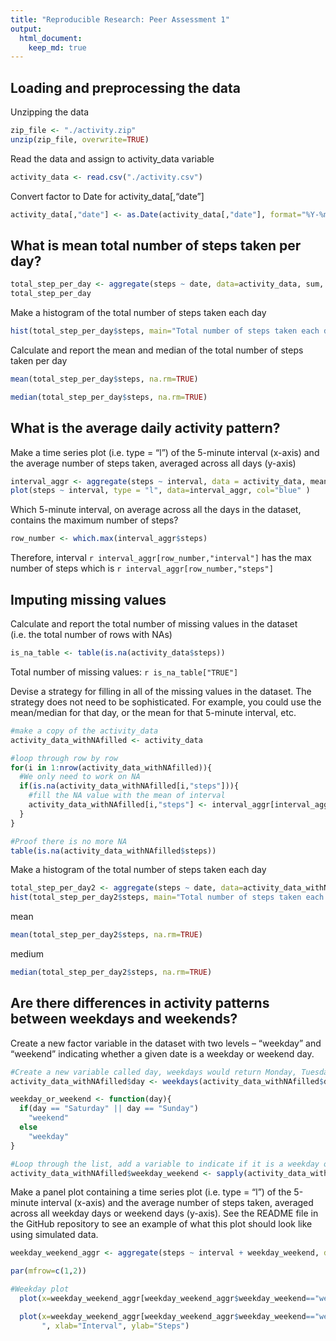 ```yaml
---
title: "Reproducible Research: Peer Assessment 1"
output: 
  html_document:
    keep_md: true
---
```



## Loading and preprocessing the data

Unzipping the data 
```r
zip_file <- "./activity.zip"
unzip(zip_file, overwrite=TRUE)

```

Read the data and assign to activity_data variable
```r
activity_data <- read.csv("./activity.csv")
```

Convert factor to Date for activity_data[,"date"]
```r
activity_data[,"date"] <- as.Date(activity_data[,"date"], format="%Y-%m-%d")
```

## What is mean total number of steps taken per day?
```r
total_step_per_day <- aggregate(steps ~ date, data=activity_data, sum, na.rm=TRUE)
total_step_per_day
```

Make a histogram of the total number of steps taken each day

```r
hist(total_step_per_day$steps, main="Total number of steps taken each day", col="blue" )
```


Calculate and report the mean and median of the total number of steps taken per day
```r
mean(total_step_per_day$steps, na.rm=TRUE)
```

```r
median(total_step_per_day$steps, na.rm=TRUE)
```

## What is the average daily activity pattern?

Make a time series plot (i.e. type = "l") of the 5-minute interval (x-axis) and the average number of steps taken, averaged across all days (y-axis)

```r
interval_aggr <- aggregate(steps ~ interval, data = activity_data, mean, na.rm=TRUE)
plot(steps ~ interval, type = "l", data=interval_aggr, col="blue" )
```


Which 5-minute interval, on average across all the days in the dataset, contains the maximum number of steps?

```r
row_number <- which.max(interval_aggr$steps)
```

Therefore, interval `r interval_aggr[row_number,"interval"]` has the max number of steps which is `r interval_aggr[row_number,"steps"]`


## Imputing missing values

Calculate and report the total number of missing values in the dataset (i.e. the total number of rows with NAs)
```r
is_na_table <- table(is.na(activity_data$steps))
```
Total number of missing values: `r is_na_table["TRUE"]`


Devise a strategy for filling in all of the missing values in the dataset. The strategy does not need to be sophisticated. For example, you could use the mean/median for that day, or the mean for that 5-minute interval, etc.

```r
#make a copy of the activity_data
activity_data_withNAfilled <- activity_data 

#loop through row by row
for(i in 1:nrow(activity_data_withNAfilled)){
  #We only need to work on NA 
  if(is.na(activity_data_withNAfilled[i,"steps"])){
    #fill the NA value with the mean of interval 
    activity_data_withNAfilled[i,"steps"] <- interval_aggr[interval_aggr$interval==activity_data_withNAfilled[i,"interval"],"steps"]
  }
}

#Proof there is no more NA
table(is.na(activity_data_withNAfilled$steps))

```

Make a histogram of the total number of steps taken each day 
```r
total_step_per_day2 <- aggregate(steps ~ date, data=activity_data_withNAfilled, sum, na.rm=TRUE)
hist(total_step_per_day2$steps, main="Total number of steps taken each day ", col="red" )
```

mean
```r
mean(total_step_per_day2$steps, na.rm=TRUE)
```

medium
```r
median(total_step_per_day2$steps, na.rm=TRUE)
```


## Are there differences in activity patterns between weekdays and weekends?


Create a new factor variable in the dataset with two levels – “weekday” and “weekend” indicating whether a given date is a weekday or weekend day.

```r
#Create a new variable called day, weekdays would return Monday, Tuesday.... 
activity_data_withNAfilled$day <- weekdays(activity_data_withNAfilled$date)

weekday_or_weekend <- function(day){
  if(day == "Saturday" || day == "Sunday")
    "weekend"
  else
    "weekday"
}  

#Loop through the list, add a variable to indicate if it is a weekday or not
activity_data_withNAfilled$weekday_weekend <- sapply(activity_data_withNAfilled$day, weekday_or_weekend)
```


Make a panel plot containing a time series plot (i.e. type = "l") of the 5-minute interval (x-axis) and the average number of steps taken, averaged across all weekday days or weekend days (y-axis). See the README file in the GitHub repository to see an example of what this plot should look like using simulated data.

```r


weekday_weekend_aggr <- aggregate(steps ~ interval + weekday_weekend, data=activity_data_withNAfilled,mean)

par(mfrow=c(1,2))

#Weekday plot
  plot(x=weekday_weekend_aggr[weekday_weekend_aggr$weekday_weekend=="weekday",]$interval, y = weekday_weekend_aggr[weekday_weekend_aggr$weekday_weekend=="weekday",]$steps, type="l", main="Weekday", xlab="Interval", ylab="Steps")

  plot(x=weekday_weekend_aggr[weekday_weekend_aggr$weekday_weekend=="weekend",]$interval, y = weekday_weekend_aggr[weekday_weekend_aggr$weekday_weekend=="weekend",]$steps, type="l", main="Weekend
       ", xlab="Interval", ylab="Steps")

```